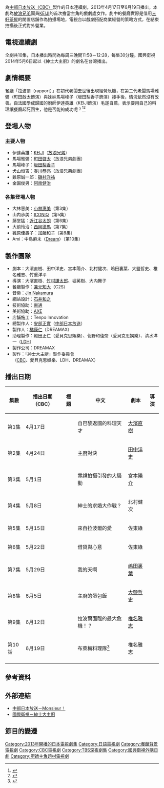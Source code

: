{{日本作品|紳士大主廚|ムッシュ!|Monsieur!}}為[[中部日本放送|中部日本放送（CBC）]]製作的日本連續劇，2013年4月17日至6月19日播出。本劇為[[放浪兄弟|放浪兄弟]]團員[[KEIJI|KEIJI]]的首次擔當主角的戲劇處女作。劇中的餐廳實際是借用[[三軒茶屋|三軒茶屋]]的閒置店舗作為拍攝場地，電視台以戲劇搭配商業經營的策略方式，在結束拍攝後正式對外營業。

{{電視節目資訊框
| 顏色       = #87CEEB;color:#FFFFFF
| 名稱       = 紳士大主廚
| 原名       = {{lang|ja|ムッシュ!}}
| 圖片       = 
| 類型       = [[料理|料理]]
| 原創       = 
| 導演       = 大濱直樹、竹村謙太郎、堀英樹、大内舞子
| 編劇       = 大濱直樹、田中洋史、宮本陽介、北村健次、嶋田裏葉、大鹽哲史、椎名雅志、竹重洋平
| 演出       = KEIJI（[[EXILE|EXILE]]）、町田啓太、坂田梨香子 等
| 主題曲     =  
| 國家       = {{JPN}}
| 地區       = {{JPN}}
| 語言       = [[日語|日語]]
| 季數       = 1
| 集數       = 10
| 製片人     = 橘康仁
| 外景       = {{JPN}}[[東京都|東京都]][[世田谷區|世田谷區]][[三軒茶屋|三軒茶屋]]
| 每集長     = 30分鐘
| 頻道       = [[中部日本放送|中部日本放送]]
| 電視網     = [[中部日本放送|中部日本放送]]
| 音訊制式   = [[立體聲|立體聲]]
| 首播國家={{JPN}}
| 開始       = 2013年4月17日
| 結束       = 6月19日（每周三晚間11:58－12:28）
| 首播國家1= {{TWN}}
| 頻道1  = [[國興衛視|國興衛視]]
| 開始1    = 2014年5月6日
| 結束1    = 5月14日
| 首播國家2= 
| 頻道2  = 
| 開始2    = 
| 結束2    = 
| 相關劇集   = 
| 中國大陸名稱 = 
| 台灣名稱     = 紳士大主廚
| 港澳名稱     = 
| 馬新名稱     = 
| 官方網站   = http://monsieur-project.jp/index.html
| imdb_id    = 
| tv_com_id  = 
}}

==電視連續劇==
全劇共10集，日本播出時間為每周三晚間11:58－12:28，每集30分鐘。國興衛視2014年5月6日起以《紳士大主廚》的劇名在台灣播出。

== 劇情概要 ==
餐廳「拉波爾（rapport）」在初代老闆去世後出現經營危機，在第二代老闆馬場雅彌（町田啟太飾演）與妹妹馬場峰子（坂田梨香子飾演）接手後，情況依然沒有改善。自法國學成歸國的廚師伊達英雄（KEIJI飾演）毛遂自薦，表示要用自己的料理讓餐廳起死回生，他是否能夠成功呢？<ref>{{Cite web |url=http://entertainment.rakuten.co.jp/drama/special/haru_drama/00000522/ |title=楽天エンタメナビ「ムッシュ!」より |access-date=2014-04-30 |archive-date=2013-10-23 |archive-url=https://web.archive.org/web/20131023063005/http://entertainment.rakuten.co.jp/drama/special/haru_drama/00000522/ |dead-url=yes }}</ref><ref>{{Cite web |url=http://www.goldsuntv.com.tw/program_deils.php?n_id=21 |title=存档副本 |access-date=2014-05-09 |archive-date=2020-08-14 |archive-url=https://web.archive.org/web/20200814102133/http://www.goldsuntv.com.tw/program_deils.php?n_id=21 |dead-url=no }}</ref>

== 登場人物 ==
=== 主要人物 ===
*伊達英雄：[[KEIJI|KEIJI]]（[[放浪兄弟|放浪兄弟]]）
*馬場雅彌：[[町田啓太|町田啓太]]（放浪兄弟劇團）
*馬場峰子：[[坂田梨香子|坂田梨香子]]
*犬山恒吉：[[春川恭亮|春川恭亮]]（放浪兄弟劇團）
*雞原誠一郎：[[磯村洋祐|磯村洋祐]]
*金園俊男：[[阿南健治|阿南健治]]

=== 各集登場人物 ===
*大林惠美：[[小林惠美|小林惠美]]（第3集）
*山内歩美：[[ICONIQ|ICONIQ]]（第5集）
*藤堂猛：[[近江谷太朗|近江谷太朗]]（第6集）
*大前怜治：[[西岡德馬|西岡德馬]]（第7集）
*雞原佳壽子：[[加藤和子|加藤和子]]（第8集）
*Ami：中島麻未（[[Dream_(歌手グループ)|Dream]]）（第10集）

== 製作團隊 ==
*劇本：大濱直樹、田中洋史、宮本陽介、北村健次、嶋田裏葉、大鹽哲史、椎名雅志、竹重洋平
*導演：大濱直樹、[[竹村謙太郎|竹村謙太郎]]、堀英樹、大内舞子
*餐廳製作：[[兼元知大|兼元知大]]（C2S）
*音樂：[[Jin_Nakamura|Jin Nakamura]]
*網站設計：[[石井和之|石井和之]]
*技術協助：[[東通|東通]]
*美術協助：[[アックス_(会社)|AXE]]
*店舗施工：Tenpo Innovation 
*總製作人：[[安部正實|安部正實]]（[[中部日本放送|中部日本放送]]）
*製作人：[[橘康仁|橘康仁]]（DREAMAX）
*助理製作：穀田正仁（愛貝克思娛樂）、菅野和佳奈（愛貝克思娛樂）、清水洋一（[[LDH_(芸能プロダクション)|LDH]]）
*製作公司：DREAMAX
*製作：「紳士大主廚」製作委員會（[[CBCテレビ|CBC]]、愛貝克思娛樂、LDH、DREAMAX）

== 播出日期 ==
{| class="wikitable" style="text-align:center"
!集數!!播出日期（CBC）!!標題!!中文!!劇本!!導演
|-
|第1集
|4月17日||{{lang|ja|パリ帰りの料理バカ}}||自巴黎返國的料理天才||[[大濱直樹|大濱直樹]]|| 
|-
|第2集
|4月24日||{{lang|ja|メインシェフ対決}}||主廚對決||[[田中洋史|田中洋史]]||
|-
|第3集
|5月1日||{{lang|ja|TV取材で大騒動！}}||電視拍攝引發的大騷動||[[宮本陽介|宮本陽介]]||
|-
|第4集
|5月8日||{{lang|ja|ムッシュのプロポーズ大作戦？}}||紳士的求婚大作戰？||北村健次||
|-
|第5集
|5月15日||{{lang|ja|ラポールより愛をこめて}}||來自拉波爾的愛||佐東綠||
|-
|第6集
|5月22日||{{lang|ja|カネかしとカネもち}}||借貸與心意||佐東綠|| 
|-
|第7集
|5月29日||{{lang|ja|オーマエ☆ゴッド}}||我的天啊||[[嶋田裏葉|嶋田裏葉]]||
|-
|第8集
|6月5日||{{lang|ja|シェフのタマゴ}}||主廚的蛋包飯||[[大鹽哲史|大鹽哲史]]||
|-
|第9集
|6月12日||{{lang|ja|ラポール最大の危機！？}}||拉波爾面臨的最大危機！？||[[椎名雅志|椎名雅志]]||
|-
|第10話
|6月19日||{{lang|ja|ブレーメンの料理隊}}||布萊梅料理隊<ref>{{Cite web |url=http://www.eslite.com/product.aspx?pgid=1003128671881459 |title=此名稱取自於格林童話故事「布萊梅的樂隊」。 |access-date=2014-05-16 |archive-date=2020-08-14 |archive-url=https://web.archive.org/web/20200814102143/http://www.eslite.com/product.aspx?pgid=1003128671881459 |dead-url=no }}</ref>||椎名雅志||
|-
|}

== 參考資料 ==
<references/>

== 外部連結 ==
*[http://monsieur-project.jp/index.html 中部日本放送－Monsieur！] {{Wayback|url=http://monsieur-project.jp/index.html |date=20210117081834 }}
*[http://www.goldsuntv.com.tw/program_deils.php?n_id=21 國興衛視－紳士大主廚] {{Wayback|url=http://www.goldsuntv.com.tw/program_deils.php?n_id=21 |date=20200814102133 }}

== 節目的變遷 ==
{{電視節目的變遷
|電視台={{flagicon|Taiwan}} [[國興衛視|國興衛視]]
|播放檔次= 週一至週四 22:00至23:00
|節目名稱= 紳士大主廚<br/>（2014.5.6 - 2014.5.14）
|上一節目= [[王牌搜查官|王牌搜查官]]<br/>（2014.4.21 - 2014.5.6）<br/>（19:00至20:00時段）
|下一節目= [[深夜中的麵包店|深夜中的麵包店]]<br/>（2014.5.19 - 2014.5.29）
}}

{{2014年台灣播出之日劇}}
{{DEFAULTSORT:Monsieur}}
[[Category:2013年開播的日本電視劇集|Category:2013年開播的日本電視劇集]]
[[Category:日語電視劇|Category:日語電視劇]]
[[Category:餐館背景電視劇|Category:餐館背景電視劇]]
[[Category:CBC電視劇|Category:CBC電視劇]]
[[Category:TBS深夜劇集|Category:TBS深夜劇集]]
[[Category:國興衛視外購日劇|Category:國興衛視外購日劇]]
[[Category:廚師主角題材電視劇|Category:廚師主角題材電視劇]]